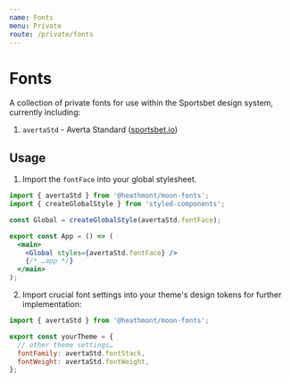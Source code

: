 ```yaml
---
name: Fonts
menu: Private
route: /private/fonts
---
```


# Fonts

A collection of private fonts for use within the Sportsbet design system,
currently including:

1. `avertaStd` - Averta Standard ([sportsbet.io](https://sportsbet.io/))

## Usage

1. Import the `fontFace` into your global stylesheet.

```jsx
import { avertaStd } from '@heathmont/moon-fonts';
import { createGlobalStyle } from 'styled-components';

const Global = createGlobalStyle(avertaStd.fontFace);

export const App = () => (
  <main>
    <Global styles={avertaStd.fontFace} />
    {/* …app */}
  </main>
);
```

2. Import crucial font settings into your theme's design tokens for further
   implementation:

```js
import { avertaStd } from '@heathmont/moon-fonts';

export const yourTheme = {
  // other theme settings…
  fontFamily: avertaStd.fontStack,
  fontWeight: avertaStd.fontWeight,
};
```
